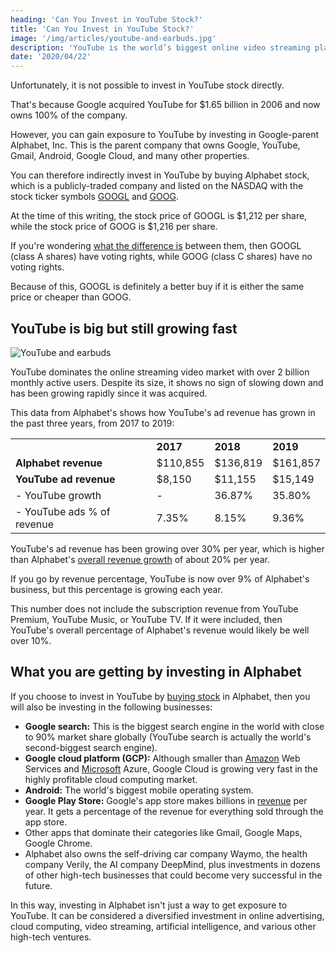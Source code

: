 ```yaml
---
heading: 'Can You Invest in YouTube Stock?'
title: 'Can You Invest in YouTube Stock?'
image: '/img/articles/youtube-and-earbuds.jpg'
description: 'YouTube is the world’s biggest online video streaming platform with over 2 billion users. You can gain exposure to YouTube by investing in Alphabet stock.'
date: '2020/04/22'
---
```


Unfortunately, it is not possible to invest in YouTube stock directly.

That's because Google acquired YouTube for $1.65 billion in 2006 and now owns 100% of the company.

However, you can gain exposure to YouTube by investing in Google-parent Alphabet, Inc. This is the parent company that owns Google, YouTube, Gmail, Android, Google Cloud, and many other properties.

You can therefore indirectly invest in YouTube by buying Alphabet stock, which is a publicly-traded company and listed on the NASDAQ with the stock ticker symbols [GOOGL](/stocks/googl/) and [GOOG](/stocks/goog/).

At the time of this writing, the stock price of GOOGL is $1,212 per share, while the stock price of GOOG is $1,216 per share.

If you're wondering [what the difference is](/goog-vs-googl-stock/) between them, then GOOGL (class A shares) have voting rights, while GOOG (class C shares) have no voting rights.

Because of this, GOOGL is definitely a better buy if it is either the same price or cheaper than GOOG.

## YouTube is big but still growing fast

<img src="/img/articles/youtube-and-earbuds.jpg" alt="YouTube and earbuds" width={1200} height={630} />

YouTube dominates the online streaming video market with over 2 billion monthly active users. Despite its size, it shows no sign of slowing down and has been growing rapidly since it was acquired.

This data from Alphabet's <External url="https://abc.xyz/investor/static/pdf/2019Q4_alphabet_earnings_release.pdf?cache=79552b8" text="2019 annual report" /> shows how YouTube's ad revenue has grown in the past three years, from 2017 to 2019:

<table>
	<tbody>
		<tr>
			<td></td>
			<td>
				<strong>2017</strong>
			</td>
			<td>
				<strong>2018</strong>
			</td>
			<td>
				<strong>2019</strong>
			</td>
		</tr>
		<tr>
			<td>
				<strong>Alphabet revenue</strong>
			</td>
			<td>$110,855</td>
			<td>$136,819</td>
			<td>$161,857</td>
		</tr>
		<tr>
			<td>
				<strong>YouTube ad revenue</strong>
			</td>
			<td>$8,150</td>
			<td>$11,155</td>
			<td>$15,149</td>
		</tr>
		<tr>
			<td>- YouTube growth</td>
			<td>-</td>
			<td>36.87%</td>
			<td>35.80%</td>
		</tr>
		<tr>
			<td>- YouTube ads % of revenue</td>
			<td>7.35%</td>
			<td>8.15%</td>
			<td>9.36%</td>
		</tr>
	</tbody>
</table>

YouTube's ad revenue has been growing over 30% per year, which is higher than Alphabet's [overall revenue growth](/stocks/googl/financials/) of about 20% per year.

If you go by revenue percentage, YouTube is now over 9% of Alphabet's business, but this percentage is growing each year.

This number does not include the subscription revenue from YouTube Premium, YouTube Music, or YouTube TV. If it were included, then YouTube's overall percentage of Alphabet's revenue would likely be well over 10%.

## What you are getting by investing in Alphabet

If you choose to invest in YouTube by [buying stock](/how-to-buy-stocks-online/) in Alphabet, then you will also be investing in the following businesses:

-  **Google search:** This is the biggest search engine in the world with close to 90% market share globally (YouTube search is actually the world's second-biggest search engine).
-  **Google cloud platform (GCP):** Although smaller than [Amazon](/stocks/amzn/) Web Services and [Microsoft](/stocks/msft/) Azure, Google Cloud is growing very fast in the highly profitable cloud computing market.
-  **Android:** The world's biggest mobile operating system.
-  **Google Play Store:** Google's app store makes billions in [revenue](/term/revenue/) per year. It gets a percentage of the revenue for everything sold through the app store.
-  Other apps that dominate their categories like Gmail, Google Maps, Google Chrome.
-  Alphabet also owns the self-driving car company Waymo, the health company Verily, the AI company DeepMind, plus investments in dozens of other high-tech businesses that could become very successful in the future.

In this way, investing in Alphabet isn't just a way to get exposure to YouTube. It can be considered a diversified investment in online advertising, cloud computing, video streaming, artificial intelligence, and various other high-tech ventures.
